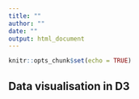 ```yaml
---
title: ""
author: ""
date: ""
output: html_document
---
```


```r
knitr::opts_chunk$set(echo = TRUE)
```



## Data visualisation in D3
